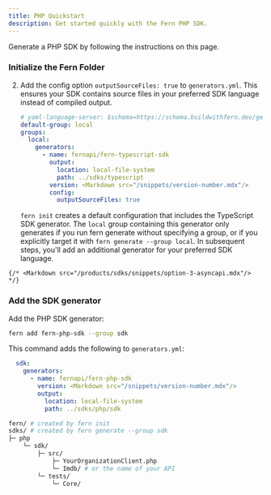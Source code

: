 ```yaml
---
title: PHP Quickstart
description: Get started quickly with the Fern PHP SDK.
---
```


<Markdown src="/products/sdks/snippets/demo-warning.mdx"/>

Generate a PHP SDK by following the instructions on this page. 

<Steps>
<Markdown src="/products/sdks/snippets/install-cli.mdx"/>

  ### Initialize the Fern Folder

  <Markdown src="/products/sdks/snippets/initialize-fern-folder-intro.mdx"/>

  <AccordionGroup>
    <Markdown src="/products/sdks/snippets/option-1-openapi.mdx"/>
    
  <Accordion title="Option 2: Fern Definition">
  
  <Markdown src="/products/sdks/snippets/option-2-fern-def.mdx"/>

  2.    Add the config option `outputSourceFiles: true` to
        `generators.yml`. This ensures your SDK contains source files in
        your preferred SDK language instead of compiled output. 

        ```yaml {11-12}
        # yaml-language-server: $schema=https://schema.buildwithfern.dev/generators-yml.json
        default-group: local
        groups:
          local:
            generators:
              - name: fernapi/fern-typescript-sdk
                output:
                  location: local-file-system
                  path: ../sdks/typescript
                version: <Markdown src="/snippets/version-number.mdx"/>
                config:
                  outputSourceFiles: true
        ```

        <Note>`fern init` creates a default configuration that includes the
        TypeScript SDK generator. The `local` group containing this
        generator only generates if you run fern generate without specifying a
        group, or if you explicitly target it with `fern generate --group
        local`. In subsequent steps, you'll add an additional generator for your
        preferred SDK language.</Note>
    </Accordion>

    {/* <Markdown src="/products/sdks/snippets/option-3-asyncapi.mdx"/> */}

  </AccordionGroup>

<Markdown src="/products/sdks/snippets/pass-fern-check.mdx"/>

### Add the SDK generator

Add the PHP SDK generator:

```bash
fern add fern-php-sdk --group sdk
```

This command adds the following to `generators.yml`:

```yaml
  sdk:
    generators:
      - name: fernapi/fern-php-sdk
        version: <Markdown src="/snippets/version-number.mdx"/>
        output:
          location: local-file-system
          path: ../sdks/php/sdk
```

<Markdown src="/products/sdks/snippets/generate-sdk.mdx"/>

```bash
fern/ # created by fern init
sdks/ # created by fern generate --group sdk
├─ php
    └─ sdk/
        ├─ src/
            ├─ YourOrganizationClient.php
            └─ Imdb/ # or the name of your API
        └─ tests/
            └─ Core/
```
</Steps>
